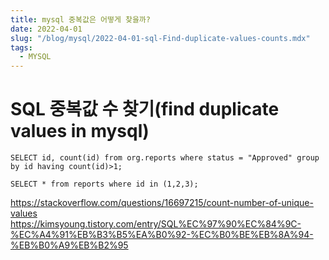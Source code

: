 ```yaml
---
title: mysql 중복값은 어떻게 찾을까?
date: 2022-04-01
slug: "/blog/mysql/2022-04-01-sql-Find-duplicate-values-counts.mdx"
tags:
  - MYSQL
---
```


# SQL 중복값 수 찾기(find duplicate values in mysql)

```
SELECT id, count(id) from org.reports where status = "Approved" group by id having count(id)>1;

SELECT * from reports where id in (1,2,3);
```
https://stackoverflow.com/questions/16697215/count-number-of-unique-values
https://kimsyoung.tistory.com/entry/SQL%EC%97%90%EC%84%9C-%EC%A4%91%EB%B3%B5%EA%B0%92-%EC%B0%BE%EB%8A%94-%EB%B0%A9%EB%B2%95
